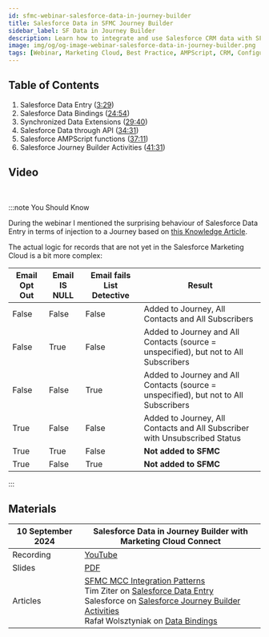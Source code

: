 ```yaml
---
id: sfmc-webinar-salesforce-data-in-journey-builder
title: Salesforce Data in SFMC Journey Builder
sidebar_label: SF Data in Journey Builder
description: Learn how to integrate and use Salesforce CRM data with SFMC Journey Builder. In both ways. The right way.
image: img/og/og-image-webinar-salesforce-data-in-journey-builder.png
tags: [Webinar, Marketing Cloud, Best Practice, AMPScript, CRM, Configuration, Data Management, Integration, Journey]
---
```



<LeadText content="Learn how to integrate and use Salesforce CRM data with SFMC Journey Builder. In both ways. The right way." />

## Table of Contents

1. Salesforce Data Entry ([3:29](https://youtu.be/Ru4Qh__3xdA?t=209))
2. Salesforce Data Bindings ([24:54](https://youtu.be/Ru4Qh__3xdA?t=1494))
3. Synchronized Data Extensions ([29:40](https://youtu.be/Ru4Qh__3xdA?t=1780))
4. Salesforce Data through API ([34:31](https://youtu.be/Ru4Qh__3xdA?t=2071))
5. Salesforce AMPScript functions ([37:11](https://youtu.be/Ru4Qh__3xdA?t=2231))
6. Salesforce Journey Builder Activities ([41:31](https://youtu.be/Ru4Qh__3xdA?t=2491))

## Video

<YouTube videoId="Ru4Qh__3xdA" title="Salesforce Data in Journey Builder with MCC Webinar Recording" />

<br/>

:::note You Should Know

During the webinar I mentioned the surprising behaviour of Salesforce Data Entry in terms of injection to a Journey based on [this Knowledge Article](https://help.salesforce.com/s/articleView?id=000381146&type=1).

The actual logic for records that are not yet in the Salesforce Marketing Cloud is a bit more complex:

Email Opt Out | Email IS NULL | Email fails List Detective | Result
-- | -- | -- | --
False | False | False | Added to Journey, All Contacts and All Subscribers
False | True | False | Added to Journey and All Contacts (source = unspecified), but not to All Subscribers
False | False | True |  Added to Journey and All Contacts (source = unspecified), but not to All Subscribers
True | False | False | Added to Journey, All Contacts and All Subscriber with Unsubscribed Status
True | True | False | __Not added to SFMC__
True | False | True | __Not added to SFMC__

:::

## Materials

10 September 2024 | Salesforce Data in Journey Builder with Marketing Cloud Connect
-- | --
Recording | [YouTube](https://www.youtube.com/watch?v=Ru4Qh__3xdA&list=PL_o00w2Z5LYHVcq56BLpBfJHRAghLhHkI)
Slides | [PDF](https://github.com/MateuszDabrowski/mateuszdabrowski.pl/blob/master/static/pdf/%5B2024-09%5D%20SF%20CRM%20in%20Journey%20Builder%20with%20MCC.pdf)
Articles | [SFMC MCC Integration Patterns](../config/sfmc-mcc-integration-patterns.mdx) <br/> Tim Ziter on [Salesforce Data Entry](https://handsonsfmc.com/how-to-create-a-salesforce-data-entry-event/) <br/> Salesforce on [Salesforce Journey Builder Activities](https://help.salesforce.com/s/articleView?id=sf.mc_jb_sales_service_cloud_best_practices.htm&type=5) <br/> Rafał Wolsztyniak on [Data Bindings](https://sfmc.quest/data-binding-with-the-update-contact-activity/)


